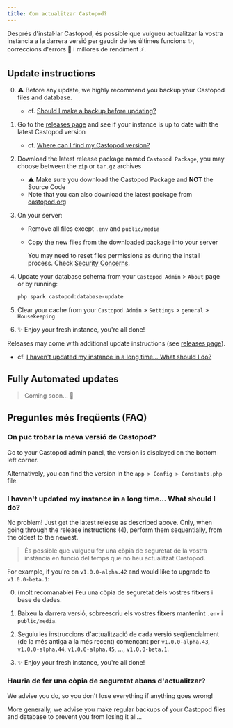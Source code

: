 ```yaml
---
title: Com actualitzar Castopod?
---
```



Després d'instal·lar Castopod, és possible que vulgueu actualitzar la vostra
instància a la darrera versió per gaudir de les últimes funcions ✨, correccions
d'errors 🐛 i millores de rendiment ⚡.

## Update instructions

0. ⚠️ Before any update, we highly recommend you backup your Castopod files and
   database.
   - cf.
     [Should I make a backup before updating?](#should-i-make-a-backup-before-updating)

1. Go to the
   [releases page](https://code.castopod.org/adaures/castopod/-/releases) and
   see if your instance is up to date with the latest Castopod version
   - cf.
     [Where can I find my Castopod version?](#where-can-i-find-my-castopod-version)

2. Download the latest release package named `Castopod Package`, you may choose
   between the `zip` or `tar.gz` archives
   - ⚠️ Make sure you download the Castopod Package and **NOT** the Source Code
   - Note that you can also download the latest package from
     [castopod.org](https://castopod.org/)

3. On your server:
   - Remove all files except `.env` and `public/media`
   - Copy the new files from the downloaded package into your server

     <Aside>

     You may need to reset files permissions as during the install process.
     Check [Security Concerns](./security.md).

     </Aside>

4. Update your database schema from your `Castopod Admin` > `About` page or by
   running:

   ```bash
   php spark castopod:database-update
   ```

5. Clear your cache from your `Castopod Admin` > `Settings` > `general` >
   `Housekeeping`

6. ✨ Enjoy your fresh instance, you're all done!

<Aside>

Releases may come with additional update instructions (see
[releases page](https://code.castopod.org/adaures/castopod/-/releases)).

- cf.
  [I haven't updated my instance in a long time… What should I do?](#i-havent-updated-my-instance-in-a-long-time-what-should-i-do)

</Aside>

## Fully Automated updates

> Coming soon... 👀

## Preguntes més freqüents (FAQ)

### On puc trobar la meva versió de Castopod?

Go to your Castopod admin panel, the version is displayed on the bottom left
corner.

Alternatively, you can find the version in the `app > Config > Constants.php`
file.

### I haven't updated my instance in a long time… What should I do?

No problem! Just get the latest release as described above. Only, when going
through the release instructions (4), perform them sequentially, from the oldest
to the newest.

> És possible que vulgueu fer una còpia de seguretat de la vostra instància en
> funció del temps que no heu actualitzat Castopod.

For example, if you're on `v1.0.0-alpha.42` and would like to upgrade to
`v1.0.0-beta.1`:

0. (molt recomanable) Feu una còpia de seguretat dels vostres fitxers i base de
   dades.

1. Baixeu la darrera versió, sobreescriu els vostres fitxers mantenint `.env` i
   `public/media`.

2. Seguiu les instruccions d'actualització de cada versió seqüencialment (de la
   més antiga a la més recent) començant per `v1.0.0-alpha.43`,
   `v1.0.0-alpha.44`, `v1.0.0-alpha.45`, ..., `v1.0.0-beta.1`.

3. ✨ Enjoy your fresh instance, you're all done!

### Hauria de fer una còpia de seguretat abans d'actualitzar?

We advise you do, so you don't lose everything if anything goes wrong!

More generally, we advise you make regular backups of your Castopod files and
database to prevent you from losing it all…
